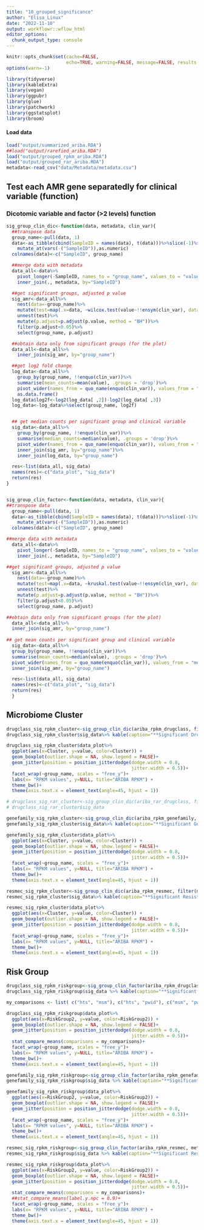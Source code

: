 ```yaml
---
title: "10_grouped_significance"
author: "Elisa_Linux"
date: "2022-11-10"
output: workflowr::wflow_html
editor_options:
  chunk_output_type: console
---
```


```r
knitr::opts_chunk$set(cache=FALSE,
                      echo=TRUE, warning=FALSE, message=FALSE, results ='markup')
options(warn=-1)
```

```r
library(tidyverse)
library(kableExtra)
library(vegan)
library(ggpubr)
library(glue)
library(patchwork)
library(ggstatsplot)
library(broom)
```

#### Load data

```r
load("output/summarized_ariba.RDA")
##load("output/rarefied_ariba.RDA")
load("output/grouped_rpkm_ariba.RDA")
load("output/grouped_rar_ariba.RDA")
metadata<-read_csv("data/Metadata/metadata.csv")
```

## Test each AMR gene separatedly for clinical variable (function)

### Dicotomic variable and factor (>2 levels) function

```r
sig_group_clin_dic<-function(data, metadata, clin_var){
  ##transpose data
  group_name<-pull(data, 1)
  data<-as_tibble(cbind(SampleID = names(data), t(data)))%>%slice(-1)%>%
    mutate_at(vars(-("SampleID")),as.numeric)
  colnames(data)<-c("SampleID", group_name)

  ##merge data with metadata
  data_all<-data%>%
    pivot_longer(-SampleID, names_to = "group_name", values_to = "value")%>%
    inner_join(., metadata, by="SampleID")

  ##get significant groups, adjusted p value
  sig_amr<-data_all%>%
    nest(data=-group_name)%>%
    mutate(test=map(.x=data, ~wilcox.test(value~!!ensym(clin_var), data=.x)%>%tidy))%>%
    unnest(test)%>%
    mutate(p.adjust=p.adjust(p.value, method = "BH"))%>%
    filter(p.adjust<0.05)%>%
    select(group_name, p.adjust)

  ##obtain data only from significant groups (for the plot)
  data_all<-data_all%>%
    inner_join(sig_amr, by="group_name")

  ##get log2 fold change
  log_data<-data_all%>%
    group_by(group_name, !!enquo(clin_var))%>%
    summarise(mean_counts=mean(value), .groups = 'drop')%>%
    pivot_wider(names_from = quo_name(enquo(clin_var)), values_from = "mean_counts")%>%
    as.data.frame()
  log_data$log2f<-log2(log_data[ ,2])-log2(log_data[ ,3])
  log_data<-log_data%>%select(group_name, log2f)


  ## get median counts per significant group and clinical variable
  sig_data<-data_all%>%
    group_by(group_name, !!enquo(clin_var))%>%
    summarise(median_counts=median(value), .groups = 'drop')%>%
    pivot_wider(names_from = quo_name(enquo(clin_var)), values_from = "median_counts")%>%
    inner_join(sig_amr, by="group_name")%>%
    inner_join(log_data, by="group_name")

  res<-list(data_all, sig_data)
  names(res)<-c("data_plot", "sig_data")
  return(res)
}


sig_group_clin_factor<-function(data, metadata, clin_var){
##transpose data
  group_name<-pull(data, 1)
  data<-as_tibble(cbind(SampleID = names(data), t(data)))%>%slice(-1)%>%
    mutate_at(vars(-("SampleID")),as.numeric)
  colnames(data)<-c("SampleID", group_name)

##merge data with metadata
  data_all<-data%>%
    pivot_longer(-SampleID, names_to = "group_name", values_to = "value")%>%
    inner_join(., metadata, by="SampleID")

##get significant groups, adjusted p value
  sig_amr<-data_all%>%
    nest(data=-group_name)%>%
    mutate(test=map(.x=data, ~kruskal.test(value~!!ensym(clin_var), data=.x)%>%tidy))%>%
    unnest(test)%>%
    mutate(p.adjust=p.adjust(p.value, method = "BH"))%>%
    filter(p.adjust<0.05)%>%
    select(group_name, p.adjust)

##obtain data only from significant groups (for the plot)
  data_all<-data_all%>%
  inner_join(sig_amr, by="group_name")
  
## get mean counts per significant group and clinical variable
  sig_data<-data_all%>%
  group_by(group_name, !!enquo(clin_var))%>%
  summarise(mean_counts=median(value), .groups = 'drop')%>%
  pivot_wider(names_from = quo_name(enquo(clin_var)), values_from = "mean_counts")%>%
  inner_join(sig_amr, by="group_name")

  res<-list(data_all, sig_data)
  names(res)<-c("data_plot", "sig_data")
  return(res)
  }
```

## Microbiome Cluster

```r
drugclass_sig_rpkm_cluster<-sig_group_clin_dic(ariba_rpkm_drugclass, filter(metadata, !is.na(Cluster)), Cluster)
drugclass_sig_rpkm_cluster$sig_data%>% kable(caption="**Significant Drug Classes, microbiome cluster (Ariba RPKM**")%>%kable_paper("striped")%>%scroll_box(width = "100%", height = "500px")
```


```r
drugclass_sig_rpkm_cluster$data_plot%>%
  ggplot(aes(x=Cluster, y=value, color=Cluster)) +
  geom_boxplot(outlier.shape = NA, show.legend = FALSE)+
  geom_jitter(position = position_jitterdodge(dodge.width = 0.8,
                                              jitter.width = 0.5))+
  facet_wrap(~group_name, scales = "free_y")+
  labs(x= "RPKM values", y=NULL, title="ARIBA RPKM") +
  theme_bw()+
  theme(axis.text.x = element_text(angle=45, hjust = 1))
```


```r
# drugclass_sig_rar_cluster<-sig_group_clin_dic(ariba_rar_drugclass, filter(metadata, !is.na(Cluster)), Cluster)
# drugclass_sig_rar_cluster$sig_data
```

```r
genefamily_sig_rpkm_cluster<-sig_group_clin_dic(ariba_rpkm_genefamily, filter(metadata, !is.na(Cluster)), Cluster)
genefamily_sig_rpkm_cluster$sig_data%>% kable(caption="**Significant Gene Families, microbiome cluster (Ariba RPKM**")%>%kable_paper("striped")%>%scroll_box(width = "100%", height = "500px")
```


```r
genefamily_sig_rpkm_cluster$data_plot%>%
  ggplot(aes(x=Cluster, y=value, color=Cluster)) +
  geom_boxplot(outlier.shape = NA, show.legend = FALSE)+
  geom_jitter(position = position_jitterdodge(dodge.width = 0.8,
                                              jitter.width = 0.5))+
  facet_wrap(~group_name, scales = "free_y")+
  labs(x= "RPKM values", y=NULL, title="ARIBA RPKM") +
  theme_bw()+
  theme(axis.text.x = element_text(angle=45, hjust = 1))
```
 
```r
resmec_sig_rpkm_cluster<-sig_group_clin_dic(ariba_rpkm_resmec, filter(metadata, !is.na(Cluster)), Cluster)
resmec_sig_rpkm_cluster$sig_data%>% kable(caption="**Significant Resistance Mechanisms, microbiome cluster (Ariba RPKM**")%>%kable_paper("striped")%>%scroll_box(width = "100%", height = "500px")
```


```r
resmec_sig_rpkm_cluster$data_plot%>%
  ggplot(aes(x=Cluster, y=value, color=Cluster)) +
  geom_boxplot(outlier.shape = NA, show.legend = FALSE)+
  geom_jitter(position = position_jitterdodge(dodge.width = 0.8,
                                              jitter.width = 0.5))+
  facet_wrap(~group_name, scales = "free_y")+
  labs(x= "RPKM values", y=NULL, title="ARIBA RPKM") +
  theme_bw()+
  theme(axis.text.x = element_text(angle=45, hjust = 1))
``` 
 
## Risk Group

```r
drugclass_sig_rpkm_riskgroup<-sig_group_clin_factor(ariba_rpkm_drugclass, metadata, RiskGroup2)
drugclass_sig_rpkm_riskgroup$sig_data %>% kable(caption="**Significant Drug Classes, riskgroup2 (Ariba RPKM**")%>%kable_paper("striped")%>%scroll_box(width = "100%", height = "500px")
```

```r
my_comparisons <- list( c("hts", "msm"), c("hts", "pwid"), c("msm", "pwid"))

drugclass_sig_rpkm_riskgroup$data_plot%>%
  ggplot(aes(x=RiskGroup2, y=value, color=RiskGroup2)) +
  geom_boxplot(outlier.shape = NA, show.legend = FALSE)+
  geom_jitter(position = position_jitterdodge(dodge.width = 0.8,
                                              jitter.width = 0.5))+
  stat_compare_means(comparisons = my_comparisons)+
  facet_wrap(~group_name, scales = "free_y")+
  labs(x= "RPKM values", y=NULL, title="ARIBA RPKM") +
  theme_bw()+
  theme(axis.text.x = element_text(angle=45, hjust = 1))
```


```r
genefamily_sig_rpkm_riskgroup<-sig_group_clin_factor(ariba_rpkm_genefamily, metadata, RiskGroup2)
genefamily_sig_rpkm_riskgroup$sig_data %>% kable(caption="**Significant Gene Families, riskgroup2 (Ariba RPKM**")%>%kable_paper("striped")%>%scroll_box(width = "100%", height = "500px")
```

```r
genefamily_sig_rpkm_riskgroup$data_plot%>%
  ggplot(aes(x=RiskGroup2, y=value, color=RiskGroup2)) +
  geom_boxplot(outlier.shape = NA, show.legend = FALSE)+
  geom_jitter(position = position_jitterdodge(dodge.width = 0.8,
                                              jitter.width = 0.5))+
  facet_wrap(~group_name, scales = "free_y")+
  labs(x= "RPKM values", y=NULL, title="ARIBA RPKM") +
  theme_bw()+
  theme(axis.text.x = element_text(angle=45, hjust = 1))
```


```r
resmec_sig_rpkm_riskgroup<-sig_group_clin_factor(ariba_rpkm_resmec, metadata, RiskGroup2)
resmec_sig_rpkm_riskgroup$sig_data %>% kable(caption="**Significant Resistance mechanism, riskgroup2 (Ariba RPKM**")%>%kable_paper("striped")%>%scroll_box(width = "100%", height = "500px")
```

```r
resmec_sig_rpkm_riskgroup$data_plot%>%
  ggplot(aes(x=RiskGroup2, y=value, color=RiskGroup2)) +
  geom_boxplot(outlier.shape = NA, show.legend = FALSE)+
  geom_jitter(position = position_jitterdodge(dodge.width = 0.8,
                                              jitter.width = 0.5))+
  stat_compare_means(comparisons = my_comparisons)+ 
  ##stat_compare_means(label.y.npc = 0.9)+
  facet_wrap(~group_name, scales = "free_y")+
  labs(x= "RPKM values", y=NULL, title="ARIBA RPKM") +
  theme_bw()+
  theme(axis.text.x = element_text(angle=45, hjust = 1))
```


